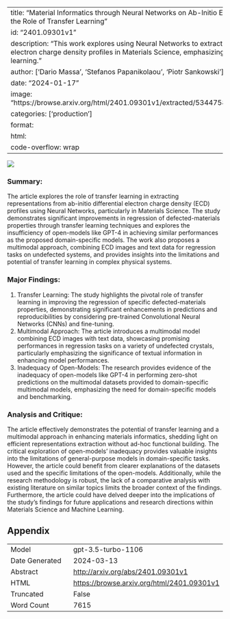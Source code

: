 
---
title: "Material Informatics through Neural Networks on Ab-Initio Electron Charge Densities: the Role of Transfer Learning"
id: "2401.09301v1"
description: "This work explores using Neural Networks to extract representations from electron charge density profiles in Materials Science, emphasizing the role of transfer learning."
author: ['Dario Massa', 'Stefanos Papanikolaou', 'Piotr Sankowski']
date: "2024-01-17"
image: "https://browse.arxiv.org/html/2401.09301v1/extracted/5344758/figures/originaldata.png"
categories: ['production']
format:
  html:
    code-overflow: wrap
---

![](https://browse.arxiv.org/html/2401.09301v1/extracted/5344758/figures/originaldata.png)

### **Summary:**
The article explores the role of transfer learning in extracting representations from ab-initio differential electron charge density (ECD) profiles using Neural Networks, particularly in Materials Science. The study demonstrates significant improvements in regression of defected-materials properties through transfer learning techniques and explores the insufficiency of open-models like GPT-4 in achieving similar performances as the proposed domain-specific models. The work also proposes a multimodal approach, combining ECD images and text data for regression tasks on undefected systems, and provides insights into the limitations and potential of transfer learning in complex physical systems.

### Major Findings:
1. Transfer Learning: The study highlights the pivotal role of transfer learning in improving the regression of specific defected-materials properties, demonstrating significant enhancements in predictions and reproducibilities by considering pre-trained Convolutional Neural Networks (CNNs) and fine-tuning. 
2. Multimodal Approach: The article introduces a multimodal model combining ECD images with text data, showcasing promising performances in regression tasks on a variety of undefected crystals, particularly emphasizing the significance of textual information in enhancing model performances.
3. Inadequacy of Open-Models: The research provides evidence of the inadequacy of open-models like GPT-4 in performing zero-shot predictions on the multimodal datasets provided to domain-specific multimodal models, emphasizing the need for domain-specific models and benchmarking.

### Analysis and Critique:
The article effectively demonstrates the potential of transfer learning and a multimodal approach in enhancing materials informatics, shedding light on efficient representations extraction without ad-hoc functional building. The critical exploration of open-models' inadequacy provides valuable insights into the limitations of general-purpose models in domain-specific tasks. However, the article could benefit from clearer explanations of the datasets used and the specific limitations of the open-models. Additionally, while the research methodology is robust, the lack of a comparative analysis with existing literature on similar topics limits the broader context of the findings. Furthermore, the article could have delved deeper into the implications of the study's findings for future applications and research directions within Materials Science and Machine Learning.

## Appendix

|          |          |
|----------|----------|
| Model     | gpt-3.5-turbo-1106       |
| Date Generated     | 2024-03-13       |
| Abstract | [http://arxiv.org/abs/2401.09301v1](http://arxiv.org/abs/2401.09301v1)        |
| HTML     | [https://browse.arxiv.org/html/2401.09301v1](https://browse.arxiv.org/html/2401.09301v1)       |
| Truncated       | False       |
| Word Count       | 7615       |